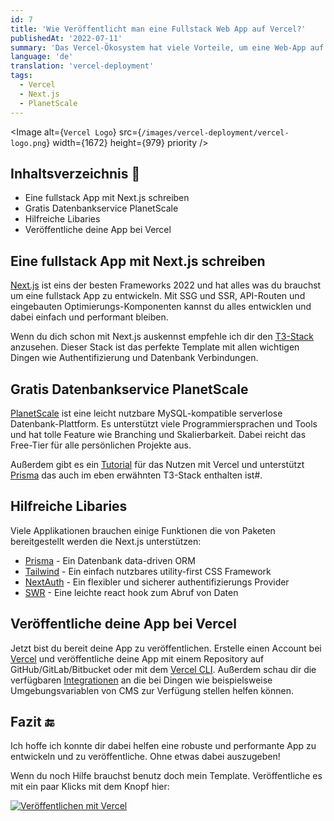 ```yaml
---
id: 7
title: 'Wie Veröffentlicht man eine Fullstack Web App auf Vercel?'
publishedAt: '2022-07-11'
summary: 'Das Vercel-Ökosystem hat viele Vorteile, um eine Web-App auf einfachste und kostengünstigste Weise bereitzustellen'
language: 'de'
translation: 'vercel-deployment'
tags:
  - Vercel
  - Next.js
  - PlanetScale
---
```


<Image
  alt={`Vercel Logo`}
  src={`/images/vercel-deployment/vercel-logo.png`}
  width={1672}
  height={979}
  priority
/>

## Inhaltsverzeichnis 📃

- Eine fullstack App mit Next.js schreiben
- Gratis Datenbankservice PlanetScale
- Hilfreiche Libaries
- Veröffentliche deine App bei Vercel

## Eine fullstack App mit Next.js schreiben

[Next.js](https://nextjs.org/) ist eins der besten Frameworks 2022 und hat alles was du brauchst um eine fullstack App zu entwickeln. Mit SSG und SSR, API-Routen und eingebauten Optimierungs-Komponenten kannst du alles entwicklen und dabei einfach und performant bleiben.

Wenn du dich schon mit Next.js auskennst empfehle ich dir den [T3-Stack](https://github.com/t3-oss/create-t3-app) anzusehen. Dieser Stack ist das perfekte Template mit allen wichtigen Dingen wie Authentifizierung und Datenbank Verbindungen.

## Gratis Datenbankservice PlanetScale

[PlanetScale](https://planetscale.com/) ist eine leicht nutzbare MySQL-kompatible serverlose Datenbank-Plattform. Es unterstützt viele Programmiersprachen und Tools und hat tolle Feature wie Branching und Skalierbarkeit. Dabei reicht das Free-Tier für alle persönlichen Projekte aus.

Außerdem gibt es ein [Tutorial](https://docs.planetscale.com/tutorials/deploy-to-vercel) für das Nutzen mit Vercel und unterstützt [Prisma](https://www.prisma.io/) das auch im eben erwähnten T3-Stack enthalten ist#.

## Hilfreiche Libaries

Viele Applikationen brauchen einige Funktionen die von Paketen bereitgestellt werden die Next.js unterstützen:

- [Prisma](https://www.prisma.io/) - Ein Datenbank data-driven ORM
- [Tailwind](https://tailwindcss.com/) - Ein einfach nutzbares utility-first CSS Framework
- [NextAuth](https://next-auth.js.org/) - Ein flexibler und sicherer authentifizierungs Provider
- [SWR](https://swr.vercel.app/) - Eine leichte react hook zum Abruf von Daten

## Veröffentliche deine App bei Vercel

Jetzt bist du bereit deine App zu veröffentlichen. Erstelle einen Account bei [Vercel](https://vercel.com/) und veröffentliche deine App mit einem Repository auf GitHub/GitLab/Bitbucket oder mit dem [Vercel CLI](https://vercel.com/docs/cli). Außerdem schau dir die verfügbaren [Integrationen](https://vercel.com/integrations) an die bei Dingen wie beispielsweise Umgebungsvariablen von CMS zur Verfügung stellen helfen können.

## Fazit 🔚

Ich hoffe ich konnte dir dabei helfen eine robuste und performante App zu entwickeln und zu veröffentliche. Ohne etwas dabei auszugeben!

Wenn du noch Hilfe brauchst benutz doch mein Template. Veröffentliche es mit ein paar Klicks mit dem Knopf hier:

[![Veröffentlichen mit Vercel](https://vercel.com/button)](https://vercel.com/new/clone?repository-url=https%3A%2F%2Fgithub.com%2FAlex289%2FNextJs-Boilerplate)
